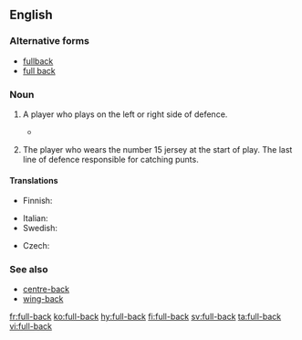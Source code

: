 {{also|fullback|full back}}
==English==

===Alternative forms===
* [[fullback]]
* [[full back]]

===Noun===
{{en-noun|head=[[full]]-[[back]]}}

# {{context|soccer|lang=en}} A player who plays on the left or right side of defence.
#* {{quote-news|author=Daniel Taylor|title=Luis Suárez strikes twice as Barcelona teach Manchester City a lesson|work={{w|The Guardian}} (London)|date=24 February 2015|url=http://www.theguardian.com/football/2015/feb/24/manchester-city-barcelona-champions-league-match-report
|passage=For long, awkward spells, City looked out of their depth. Dani Alves and Jordi Alba attacked like whippets from the '''full-back''' positions.}}
# {{context|rugby|lang=en}} The player who wears the number 15 jersey at the start of play. The last line of defence responsible for catching punts.

====Translations====
{{trans-top|(soccer) a player who plays on the left or right side of defence}}
* Finnish: {{t|fi|laitapuolustaja}}
{{trans-mid}}
* Italian: {{t+|it|terzino|m}}
* Swedish: {{t+|sv|ytterback|c}}
{{trans-bottom}}

{{trans-top|(rugby)}}
* Czech: {{t|cs|zadák|m}}
{{trans-mid}}
{{trans-bottom}}

===See also===
* [[centre-back]]
* [[wing-back]]

[[fr:full-back]]
[[ko:full-back]]
[[hy:full-back]]
[[fi:full-back]]
[[sv:full-back]]
[[ta:full-back]]
[[vi:full-back]]